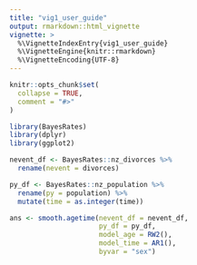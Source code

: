 ```yaml
---
title: "vig1_user_guide"
output: rmarkdown::html_vignette
vignette: >
  %\VignetteIndexEntry{vig1_user_guide}
  %\VignetteEngine{knitr::rmarkdown}
  %\VignetteEncoding{UTF-8}
---
```


```r
knitr::opts_chunk$set(
  collapse = TRUE,
  comment = "#>"
)
```

```r
library(BayesRates)
library(dplyr)
library(ggplot2)
```

```r
nevent_df <- BayesRates::nz_divorces %>%
  rename(nevent = divorces)
```


```r
py_df <- BayesRates::nz_population %>%
  rename(py = population) %>%
  mutate(time = as.integer(time))
```

```r
ans <- smooth.agetime(nevent_df = nevent_df,
                      py_df = py_df,
                      model_age = RW2(),
                      model_time = AR1(),
                      byvar = "sex")
```

